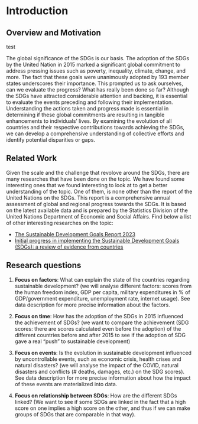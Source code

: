 # Introduction

## Overview and Motivation

test

The global significance of the SDGs is our basis. The adoption of the SDGs by the United Nation in 2015 marked a significant global commitment to address pressing issues such as poverty, inequality, climate, change, and more. The fact that these goals were unanimously adopted by 193 member states underscores their importance. This prompted us to ask ourselves, can we evaluate the progress? What has really been done so far? Although the SDGs have attracted considerable attention and backing, it is essential to evaluate the events preceding and following their implementation. Understanding the actions taken and progress made is essential in determining if these global commitments are resulting in tangible enhancements to individuals' lives. By examining the evolution of all countries and their respective contributions towards achieving the SDGs, we can develop a comprehensive understanding of collective efforts and identify potential disparities or gaps.

## Related Work

Given the scale and the challenge that revolove around the SDGs, there are many researches that have been done on the topic. We have found some interesting ones that we found interesting to look at to get a better understanding of the topic. One of them, is none other than the report of the United Nations on the SDGs. This report is a comprehensive annual assessment of global and regional progress towards the SDGs. It is based on the latest available data and is prepared by the Statistics Division of the United Nations Department of Economic and Social Affairs.
Find below a list of other interesting researches on the topic:

* <a href="https://unstats.un.org/sdgs/report/2023/">The Sustainable Development Goals Report 2023</a>
* <a href="https://link.springer.com/article/10.1007/s11625-018-0572-3#auth-Cameron-Allen-Aff1">Initial progress in implementing the Sustainable Development Goals (SDGs): a review of evidence from countries</a>


## Research questions

1.  **Focus on factors**: What can explain the state of the countries regarding sustainable development? (we will analyse different factors: scores from the human freedom index, GDP per capita, military expenditures in % of GDP/government expenditure, unemployment rate, internet usage). See data description for more precise information about the factors.

2.  **Focus on time**: How has the adoption of the SDGs in 2015 influenced the achievement of SDGs? (we want to compare the achievement (SDG scores: there are scores calculated even before the adoption) of the different countries before and after 2015 to see if the adoption of SDG gave a real "push" to sustainable development)

3.  **Focus on events**: Is the evolution in sustainable development influenced by uncontrollable events, such as economic crisis, health crises and natural disasters? (we will analyse the impact of the COVID, natural disasters and conflicts (# deaths, damages, etc.) on the SDG scores). See data description for more precise information about how the impact of these events are materialized into data.

4.  **Focus on relationship between SDGs**: How are the different SDGs linked? (We want to see if some SDGs are linked in the fact that a high score on one implies a high score on the other, and thus if we can make groups of SDGs that are comparable in that way).
